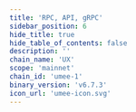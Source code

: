 ```yaml
---
title: 'RPC, API, gRPC'
sidebar_position: 6
hide_title: true
hide_table_of_contents: false
description: ''
chain_name: 'UX'
scope: 'mainnet'
chain_id: 'umee-1'
binary_version: 'v6.7.3'
icon_url: 'umee-icon.svg'
---
```



<PageTitle
  iconUrl="img/umee-icon.svg"
  title="UX Public Endpoints"
  chainId="umee-1"
  version="v6.7.3"
/>

<Endpoints
  api="https://umee-api.noders.services"
  rpc="https://umee-rpc.noders.services"
  grpc="https://umee-grpc.noders.services:443"
  jsonRpc=""
/>

